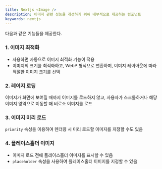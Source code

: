 ```yaml
---
title: Nextjs <Image />
description: 이미지 관련 성능을 개선하기 위해 내부적으로 제공하는 컴포넌트
keywords: nextjs
---
```


다음과 같은 기능들을 제공한다.

### 1. 이미지 최적화

- 사용하면 자동으로 이미지 최적화 기능이 적용
- 이미지의 크기를 최적화하고, WebP 형식으로 변환하며, 이미지 레이아웃에 따라 적절한 이미지 크기를 선택

### 2. 레이지 로딩

이미지가 화면에 보여질 때까지 이미지를 로드하지 않고, 사용자가 스크롤하거나 해당 이미지 영역으로 이동할 때 비로소 이미지를 로드

### 3. 이미지 미리 로드

`priority` 속성을 이용하여 렌더링 시 미리 로드할 이미지를 지정할 수도 있음

### 4. 플레이스홀더 이미지

- 이미지 로드 전에 플레이스홀더 이미지를 표시할 수 있음
- `placeholder` 속성을 사용하여 플레이스홀더 이미지를 지정할 수 있음
